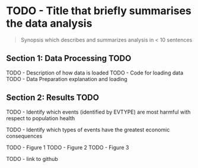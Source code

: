 TODO - Title that briefly summarises the data analysis
========================================================

> Synopsis which describes and summarizes analysis in < 10 sentences

## Section 1: Data Processing TODO

TODO - Description of how data is loaded
TODO - Code for loading data
TODO - Data Preparation explanation and loading

## Section 2: Results TODO

TODO - Identify which events (identified by EVTYPE) are most harmful with respect to population health

TODO - Identify which types of events have the greatest economic consequences

TODO - Figure 1
TODO - Figure 2
TODO - Figure 3

TODO - link to github
